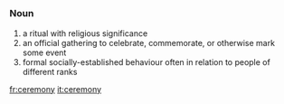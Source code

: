 =={{en}}==
===Noun===
# a ritual with religious significance
# an official gathering to celebrate, commemorate, or otherwise mark some event
# formal socially-established behaviour often in relation to people of different ranks

[[fr:ceremony]]
[[it:ceremony]]